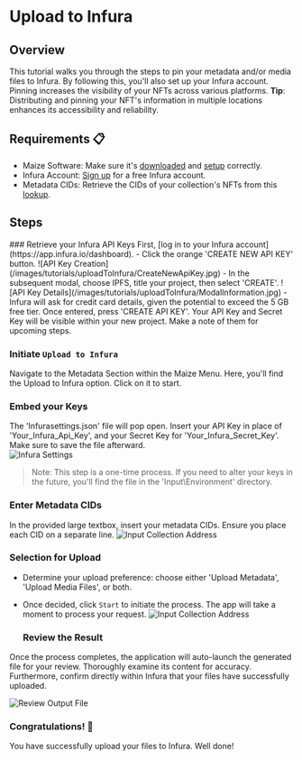 
# Upload to Infura

## Overview

This tutorial walks you through the steps to pin your metadata and/or media files to Infura. By following this, you'll also set up your Infura account. Pinning increases the visibility of your NFTs across various platforms.
<Callout type="info" emoji="📘">
      **Tip**: Distributing and pinning your NFT's information in multiple locations enhances its accessibility and reliability.
</Callout>

## Requirements 📋

- Maize Software: Make sure it's [downloaded](../download-maize) and [setup](../setup-maize) correctly.
- Infura Account: [Sign up](https://app.infura.io/) for a free Infura account.
- Metadata CIDs: Retrieve the CIDs of your collection's NFTs from this [lookup](nft-info-from-collection).

## Steps

<Steps>
  ### Retrieve your Infura API Keys
First, [log in to your Infura account](https://app.infura.io/dashboard).
  - Click the orange 'CREATE NEW API KEY' button.
  ![API Key Creation](/images/tutorials/uploadToInfura/CreateNewApiKey.jpg)
  - In the subsequent modal, choose IPFS, title your project, then select 'CREATE'.
  ![API Key Details](/images/tutorials/uploadToInfura/ModalInformation.jpg)
  - Infura will ask for credit card details, given the potential to exceed the 5 GB free tier. Once entered, press 'CREATE API KEY'.
Your API Key and Secret Key will be visible within your new project. Make a note of them for upcoming steps.

  ### Initiate `Upload to Infura`
  Navigate to the Metadata Section within the Maize Menu. Here, you'll find the Upload to Infura option. Click on it to start.

  ### Embed your Keys
The 'Infurasettings.json' file will pop open. Insert your API Key in place of 'Your_Infura_Api_Key', and your Secret Key for 'Your_Infura_Secret_Key'. Make sure to save the file afterward.  
    ![Infura Settings](/images/tutorials/uploadToInfura/infurasettings.jpg)

> Note: This step is a one-time process. If you need to alter your keys in the future, you'll find the file in the 'Input\Environment' directory.
  
  ### Enter Metadata CIDs
In the provided large textbox, insert your metadata CIDs. Ensure you place each CID on a separate line.
  ![Input Collection Address](/images/tutorials/uploadToInfura/CIDs.jpg)
  ### Selection for Upload
- Determine your upload preference: choose either 'Upload Metadata', 'Upload Media Files', or both.   
- Once decided, click `Start` to initiate the process. The app will take a moment to process your request.
  ![Input Collection Address](/images/tutorials/uploadToInfura/uploadSelection.jpg)

  ### Review the Result
Once the process completes, the application will auto-launch the generated file for your review. Thoroughly examine its content for accuracy. Furthermore, confirm directly within Infura that your files have successfully uploaded.

  ![Review Output File](/images/tutorials/uploadToInfura/outputFile.jpg)

  ### Congratulations! 🎉
You have successfully upload your files to Infura. Well done!
  </Steps>